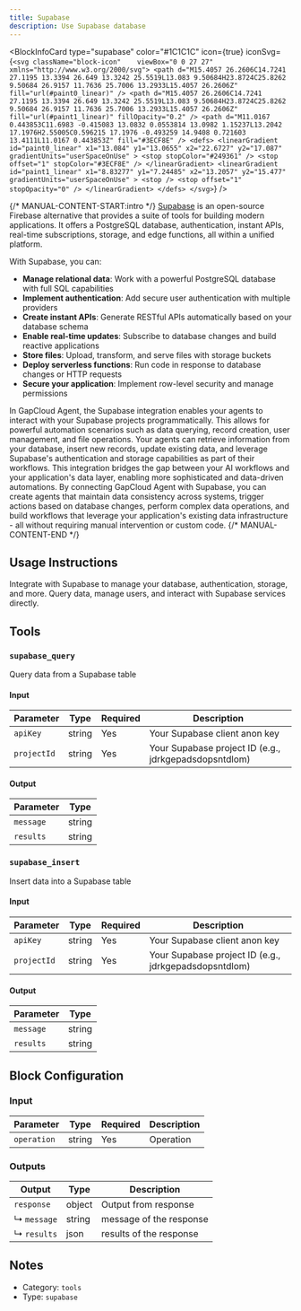 ```yaml
---
title: Supabase
description: Use Supabase database
---
```



<BlockInfoCard
  type="supabase"
  color="#1C1C1C"
  icon={true}
  iconSvg={`<svg className="block-icon"    viewBox="0 0 27 27" xmlns="http://www.w3.org/2000/svg">
      <path
        d="M15.4057 26.2606C14.7241 27.1195 13.3394 26.649 13.3242 25.5519L13.083 9.50684H23.8724C25.8262 9.50684 26.9157 11.7636 25.7006 13.2933L15.4057 26.2606Z"
        fill="url(#paint0_linear)"
      />
      <path
        d="M15.4057 26.2606C14.7241 27.1195 13.3394 26.649 13.3242 25.5519L13.083 9.50684H23.8724C25.8262 9.50684 26.9157 11.7636 25.7006 13.2933L15.4057 26.2606Z"
        fill="url(#paint1_linear)"
        fillOpacity="0.2"
      />
      <path
        d="M11.0167 0.443853C11.6983 -0.415083 13.0832 0.0553814 13.0982 1.15237L13.2042 17.1976H2.55005C0.596215 17.1976 -0.493259 14.9408 0.721603 13.4111L11.0167 0.443853Z"
        fill="#3ECF8E"
      />
      <defs>
        <linearGradient
          id="paint0_linear"
          x1="13.084"
          y1="13.0655"
          x2="22.6727"
          y2="17.087"
          gradientUnits="userSpaceOnUse"
        >
          <stop stopColor="#249361" />
          <stop offset="1" stopColor="#3ECF8E" />
        </linearGradient>
        <linearGradient
          id="paint1_linear"
          x1="8.83277"
          y1="7.24485"
          x2="13.2057"
          y2="15.477"
          gradientUnits="userSpaceOnUse"
        >
          <stop />
          <stop offset="1" stopOpacity="0" />
        </linearGradient>
      </defs>
    </svg>`}
/>

{/* MANUAL-CONTENT-START:intro */}
[Supabase](https://www.supabase.com/) is an open-source Firebase alternative that provides a suite of tools for building modern applications. It offers a PostgreSQL database, authentication, instant APIs, real-time subscriptions, storage, and edge functions, all within a unified platform.

With Supabase, you can:

- **Manage relational data**: Work with a powerful PostgreSQL database with full SQL capabilities
- **Implement authentication**: Add secure user authentication with multiple providers
- **Create instant APIs**: Generate RESTful APIs automatically based on your database schema
- **Enable real-time updates**: Subscribe to database changes and build reactive applications
- **Store files**: Upload, transform, and serve files with storage buckets
- **Deploy serverless functions**: Run code in response to database changes or HTTP requests
- **Secure your application**: Implement row-level security and manage permissions

In GapCloud Agent, the Supabase integration enables your agents to interact with your Supabase projects programmatically. This allows for powerful automation scenarios such as data querying, record creation, user management, and file operations. Your agents can retrieve information from your database, insert new records, update existing data, and leverage Supabase's authentication and storage capabilities as part of their workflows. This integration bridges the gap between your AI workflows and your application's data layer, enabling more sophisticated and data-driven automations. By connecting GapCloud Agent with Supabase, you can create agents that maintain data consistency across systems, trigger actions based on database changes, perform complex data operations, and build workflows that leverage your application's existing data infrastructure - all without requiring manual intervention or custom code.
{/* MANUAL-CONTENT-END */}

## Usage Instructions

Integrate with Supabase to manage your database, authentication, storage, and more. Query data, manage users, and interact with Supabase services directly.

## Tools

### `supabase_query`

Query data from a Supabase table

#### Input

| Parameter   | Type   | Required | Description                                             |
| ----------- | ------ | -------- | ------------------------------------------------------- |
| `apiKey`    | string | Yes      | Your Supabase client anon key                           |
| `projectId` | string | Yes      | Your Supabase project ID \(e.g., jdrkgepadsdopsntdlom\) |

#### Output

| Parameter | Type   |
| --------- | ------ |
| `message` | string |
| `results` | string |

### `supabase_insert`

Insert data into a Supabase table

#### Input

| Parameter   | Type   | Required | Description                                             |
| ----------- | ------ | -------- | ------------------------------------------------------- |
| `apiKey`    | string | Yes      | Your Supabase client anon key                           |
| `projectId` | string | Yes      | Your Supabase project ID \(e.g., jdrkgepadsdopsntdlom\) |

#### Output

| Parameter | Type   |
| --------- | ------ |
| `message` | string |
| `results` | string |

## Block Configuration

### Input

| Parameter   | Type   | Required | Description |
| ----------- | ------ | -------- | ----------- |
| `operation` | string | Yes      | Operation   |

### Outputs

| Output      | Type   | Description             |
| ----------- | ------ | ----------------------- |
| `response`  | object | Output from response    |
| ↳ `message` | string | message of the response |
| ↳ `results` | json   | results of the response |

## Notes

- Category: `tools`
- Type: `supabase`
